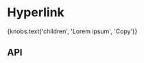 
<Meta title="Components/Hyperlink" component={Hyperlink} />

# Hyperlink

<Canvas>
  <Story name="Base component">
    <Hyperlink
      isAlternate={knobs.boolean('isAlternate', false, 'Presentation')}
      kind={knobs.select(
        'kind',
        [
          'External Button Link',
          'External No Icon Button Link',
          'External No Icon Link',
          'External Text Link',
          'Internal Button Link',
          'Internal No Icon Button Link',
          'Internal No Icon Link',
          'Internal Text Link',
        ],
        'Internal Text Link',
        'Presentation',
      )}
      textAlign={knobs.select(
        'textAlign',
        ['left', 'center', 'right'],
        'center',
        'Presentation',
      )}
      theme={knobs.select('theme', ['dark', 'light'], 'dark', 'Presentation')}
      title="Hyperlink Title"
      url={knobs.text('url', '/', 'Copy')}
    >
      {knobs.text('children', 'Lorem ipsum', 'Copy')}
    </Hyperlink>
  </Story>
</Canvas>

## API

<ArgsTable of={Hyperlink} />
